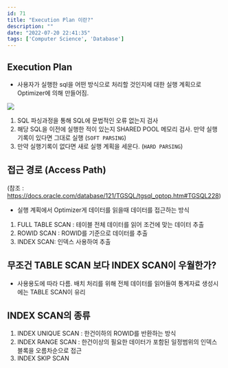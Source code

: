 ```yaml
---
id: 71
title: "Execution Plan 이란?"
description: ""
date: "2022-07-20 22:41:35"
tags: ['Computer Science', 'Database']
---
```

## Execution Plan 

- 사용자가 실행한 sql을 어떤 방식으로 처리할 것인지에 대한 실행 계획으로 Optimizer에 의해 만들어짐. 


![](/images/tuning-01.png)

1. SQL 파싱과정을 통해 SQL에 문법적인 오류 없는지 검사
2. 해당 SQL을 이전에 실행한 적이 있는지 SHARED POOL 메모리 검사. 만약 실행 기록이 있다면 그대로 실행 (```SOFT PARSING```)
3. 만약 실행기록이 없다면 새로 실행 계획을 세운다. (```HARD PARSING```)


## 접근 경로 (Access Path)

(참조 : https://docs.oracle.com/database/121/TGSQL/tgsql_optop.htm#TGSQL228)

- 실행 계획에서 Optimizer게 데이터를 읽을때 데이터를 접근하는 방식 

1. FULL TABLE SCAN : 테이블 전체 데이터를 읽어 조건에 맞는 데이터 추출
2. ROWID SCAN : ROWID를 기준으로 데이터를 추출
3. INDEX SCAN:  인덱스 사용하여 추출

## 무조건 TABLE SCAN 보다 INDEX SCAN이 우월한가? 

- 사용용도에 따라 다름. 배치 처리를 위해 전체 데이터를 읽어들여 통계자료 생성시에는 TABLE SCAN이 유리 

## INDEX SCAN의 종류 


1. INDEX UNIQUE SCAN : 한건이하의 ROWID를 반환하는 방식
2. INDEX RANGE SCAN : 한건이상의 필요한 데이터가 포함된 일정범위의 인덱스 블록을 오름차순으로 접근
3. INDEX SKIP SCAN 
